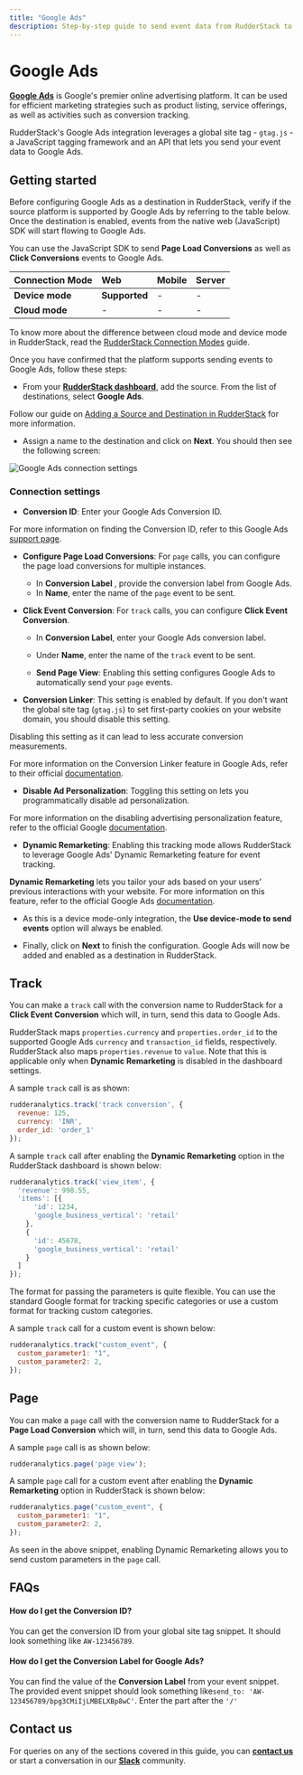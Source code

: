 ```yaml
---
title: "Google Ads"
description: Step-by-step guide to send event data from RudderStack to Google Ads
---
```


# Google Ads

[**Google Ads**](https://ads.google.com/) is Google's premier online advertising platform. It can be used for efficient marketing strategies such as product listing, service offerings, as well as activities such as conversion tracking.

RudderStack's Google Ads integration leverages a global site tag - `gtag.js` - a JavaScript tagging framework and an API that lets you send your event data to Google Ads.

## Getting started

Before configuring Google Ads as a destination in RudderStack, verify if the source platform is supported by Google Ads by referring to the table below. Once the destination is enabled, events from the native web (JavaScript) SDK will start flowing to Google Ads.

<div class="infoBlock">

You can use the JavaScript SDK to send **Page Load Conversions** as well as **Click Conversions** events to Google Ads.
</div>

| **Connection Mode** | **Web**       | **Mobile** | **Server** |
| :------------------ | :------------ | :--------- | :--------- |
| **Device mode**     | **Supported** | -          | -          |
| **Cloud mode**      | -             | -          | -          |

<div class="infoBlock">

To know more about the difference between cloud mode and device mode in RudderStack, read the <a href="https://rudderstack.com/docs/connections/rudderstack-connection-modes/">RudderStack Connection Modes</a> guide.
</div>

Once you have confirmed that the platform supports sending events to Google Ads, follow these steps:

* From your [**RudderStack dashboard**](https://app.rudderstack.com/), add the source. From the list of destinations, select **Google Ads**.

<div class="infoBlock">
 
 Follow our guide on <a href="https://rudderstack.com/docs/connections/adding-source-and-destination-rudderstack/">Adding a Source and Destination in RudderStack</a> for more information.
</div>

* Assign a name to the destination and click on **Next**. You should then see the following screen:

<img src="../../assets/event-stream-destinations/googleads-connection-settings.png" alt="Google Ads connection settings" />

### Connection settings

- **Conversion ID**: Enter your Google Ads Conversion ID.

<div class="infoBlock">
 
 For more information on finding the Conversion ID, refer to this Google Ads <a href="https://support.google.com/tagmanager/answer/6105160?hl=en">support page</a>.
</div>

- **Configure Page Load Conversions**: For `page` calls, you can configure the page load conversions for multiple instances. 
  - In **Conversion Label** , provide the conversion label from Google Ads. 
  - In **Name**, enter the name of the `page` event to be sent.

- **Click Event Conversion**: For `track` calls, you can configure **Click Event Conversion**. 
  - In **Conversion Label**, enter your Google Ads conversion label. 
  - Under **Name**, enter the name of the `track` event to be sent.

  - **Send Page View**: Enabling this setting configures Google Ads to automatically send your `page` events.

- **Conversion Linker**: This setting is enabled by default. If you don't want the global site tag (`gtag.js`) to set first-party cookies on your website domain, you should disable this setting.

<div class="warningBlock">

Disabling this setting as it can lead to less accurate conversion measurements.
</div>

<div class="infoBlock">
 
For more information on the Conversion Linker feature in Google Ads, refer to their official <a href="https://support.google.com/google-ads/answer/7521212?hl=en">documentation</a>.
</div>

- **Disable Ad Personalization**: Toggling this setting on lets you programmatically disable ad personalization. 

<div class="infoBlock">
 
For more information on the disabling advertising personalization feature, refer to the official Google <a href="https://developers.google.com/analytics/devguides/collection/gtagjs/display-features#disable_advertising_personalization">documentation</a>.
</div>

- **Dynamic Remarketing**: Enabling this tracking mode allows RudderStack to leverage Google Ads' Dynamic Remarketing feature for event tracking.

<div class="infoBlock">
 
<strong>Dynamic Remarketing</strong> lets you tailor your ads based on your users' previous interactions with your website. For more information on this feature, refer to the official Google Ads <a href="https://support.google.com/google-ads/answer/7305793">documentation</a>.
</div>
 
- As this is a device mode-only integration, the **Use device-mode to send events** option will always be enabled.

- Finally, click on **Next** to finish the configuration. Google Ads will now be added and enabled as a destination in RudderStack.

## Track

You can make a `track` call with the conversion name to RudderStack for a **Click Event Conversion** which will, in turn, send this data to Google Ads.

<div class="infoBlock">

RudderStack maps `properties.currency` and `properties.order_id` to the supported Google Ads `currency` and `transaction_id` fields, respectively. RudderStack also maps `properties.revenue` to `value`.  Note that this is applicable only when <strong>Dynamic Remarketing</strong> is disabled in the dashboard settings.
</div>

A sample `track` call is as shown:

```javascript
rudderanalytics.track('track conversion', {
  revenue: 125,
  currency: 'INR',
  order_id: 'order_1'
});
```

A sample `track` call after enabling the **Dynamic Remarketing** option in the RudderStack dashboard is shown below:

```javascript
rudderanalytics.track('view_item', {
  'revenue': 998.55,
  'items': [{
      'id': 1234,
      'google_business_vertical': 'retail'
    },
    {
      'id': 45678,
      'google_business_vertical': 'retail'
    }
  ]
});
```

<div class="successBlock">

The format for passing the parameters is quite flexible. You can use the standard Google format for tracking specific categories or use a custom format for tracking custom categories.
</div>

A sample `track` call for a custom event is shown below:

```javascript
rudderanalytics.track("custom_event", {
  custom_parameter1: "1",
  custom_parameter2: 2,
});
```

## Page

You can make a `page` call with the conversion name to RudderStack for a **Page Load Conversion** which will, in turn, send this data to Google Ads.

A sample `page` call is as shown below:

```javascript
rudderanalytics.page('page view');
```

A sample `page` call for a custom event after enabling the **Dynamic Remarketing** option in RudderStack is shown below:

```javascript
rudderanalytics.page("custom_event", {
  custom_parameter1: "1",
  custom_parameter2: 2,
});
```

As seen in the above snippet, enabling Dynamic Remarketing allows you to send custom parameters in the `page` call.

## FAQs

#### How do I get the Conversion ID?

You can get the conversion ID from your global site tag snippet. It should look something like `AW-123456789`.

#### How do I get the Conversion Label for Google Ads?

You can find the value of the **Conversion Label** from your event snippet. The provided event snippet should look something like`send_to: 'AW-123456789/bpg3CMiIjLMBELXBp8wC'`. Enter the part after the `'/'`

## Contact us

For queries on any of the sections covered in this guide, you can [**contact us**](mailto:%20docs@rudderstack.com) or start a conversation in our [**Slack**](https://rudderstack.com/join-rudderstack-slack-community) community.
